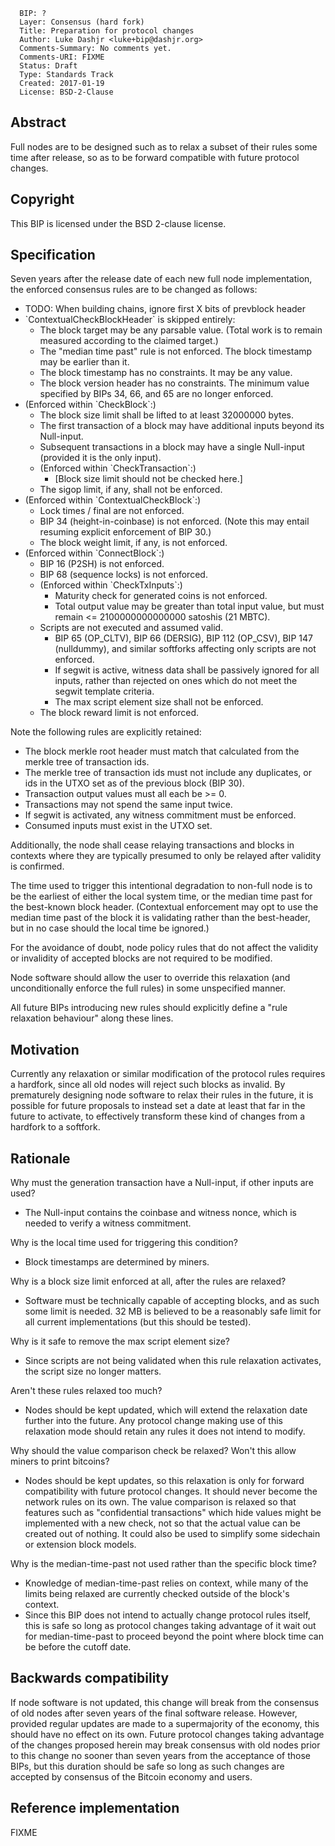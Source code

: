 <pre>
  BIP: ?
  Layer: Consensus (hard fork)
  Title: Preparation for protocol changes
  Author: Luke Dashjr <luke+bip@dashjr.org>
  Comments-Summary: No comments yet.
  Comments-URI: FIXME
  Status: Draft
  Type: Standards Track
  Created: 2017-01-19
  License: BSD-2-Clause
</pre>

==Abstract==

Full nodes are to be designed such as to relax a subset of their rules some time after release, so as to be forward compatible with future protocol changes.

==Copyright==

This BIP is licensed under the BSD 2-clause license.

==Specification==

Seven years after the release date of each new full node implementation, the enforced consensus rules are to be changed as follows:

* TODO: When building chains, ignore first X bits of prevblock header
* `ContextualCheckBlockHeader` is skipped entirely:
** The block target may be any parsable value. (Total work is to remain measured according to the claimed target.)
** The "median time past" rule is not enforced. The block timestamp may be earlier than it.
** The block timestamp has no constraints. It may be any value.
** The block version header has no constraints. The minimum value specified by BIPs 34, 66, and 65 are no longer enforced.
* (Enforced within `CheckBlock`:)
** The block size limit shall be lifted to at least 32000000 bytes.
** The first transaction of a block may have additional inputs beyond its Null-input.
** Subsequent transactions in a block may have a single Null-input (provided it is the only input).
** (Enforced within `CheckTransaction`:)
*** [Block size limit should not be checked here.]
** The sigop limit, if any, shall not be enforced.
* (Enforced within `ContextualCheckBlock`:)
** Lock times / final are not enforced.
** BIP 34 (height-in-coinbase) is not enforced. (Note this may entail resuming explicit enforcement of BIP 30.)
** The block weight limit, if any, is not enforced.
* (Enforced within `ConnectBlock`:)
** BIP 16 (P2SH) is not enforced.
** BIP 68 (sequence locks) is not enforced.
** (Enforced within `CheckTxInputs`:)
*** Maturity check for generated coins is not enforced.
*** Total output value may be greater than total input value, but must remain <= 2100000000000000 satoshis (21 MBTC).
** Scripts are not executed and assumed valid.
*** BIP 65 (OP_CLTV), BIP 66 (DERSIG), BIP 112 (OP_CSV), BIP 147 (nulldummy), and similar softforks affecting only scripts are not enforced.
*** If segwit is active, witness data shall be passively ignored for all inputs, rather than rejected on ones which do not meet the segwit template criteria.
*** The max script element size shall not be enforced.
** The block reward limit is not enforced.

Note the following rules are explicitly retained:
* The block merkle root header must match that calculated from the merkle tree of transaction ids.
* The merkle tree of transaction ids must not include any duplicates, or ids in the UTXO set as of the previous block (BIP 30).
* Transaction output values must all each be >= 0.
* Transactions may not spend the same input twice.
* If segwit is activated, any witness commitment must be enforced.
* Consumed inputs must exist in the UTXO set.

Additionally, the node shall cease relaying transactions and blocks in contexts where they are typically presumed to only be relayed after validity is confirmed.

The time used to trigger this intentional degradation to non-full node is to be the earliest of either the local system time, or the median time past for the best-known block header.
(Contextual enforcement may opt to use the median time past of the block it is validating rather than the best-header, but in no case should the local time be ignored.)

For the avoidance of doubt, node policy rules that do not affect the validity or invalidity of accepted blocks are not required to be modified.

Node software should allow the user to override this relaxation (and unconditionally enforce the full rules) in some unspecified manner.

All future BIPs introducing new rules should explicitly define a "rule relaxation behaviour" along these lines.

==Motivation==

Currently any relaxation or similar modification of the protocol rules requires a hardfork, since all old nodes will reject such blocks as invalid.
By prematurely designing node software to relax their rules in the future, it is possible for future proposals to instead set a date at least that far in the future to activate, to effectively transform these kind of changes from a hardfork to a softfork.

==Rationale==

Why must the generation transaction have a Null-input, if other inputs are used?

* The Null-input contains the coinbase and witness nonce, which is needed to verify a witness commitment.

Why is the local time used for triggering this condition?

* Block timestamps are determined by miners.

Why is a block size limit enforced at all, after the rules are relaxed?

* Software must be technically capable of accepting blocks, and as such some limit is needed. 32 MB is believed to be a reasonably safe limit for all current implementations (but this should be tested).

Why is it safe to remove the max script element size?

* Since scripts are not being validated when this rule relaxation activates, the script size no longer matters.

Aren't these rules relaxed too much?

* Nodes should be kept updated, which will extend the relaxation date further into the future. Any protocol change making use of this relaxation mode should retain any rules it does not intend to modify.

Why should the value comparison check be relaxed? Won't this allow miners to print bitcoins?

* Nodes should be kept updates, so this relaxation is only for forward compatibility with future protocol changes. It should never become the network rules on its own. The value comparison is relaxed so that features such as "confidential transactions" which hide values might be implemented with a new check, not so that the actual value can be created out of nothing. It could also be used to simplify some sidechain or extension block models.

Why is the median-time-past not used rather than the specific block time?

* Knowledge of median-time-past relies on context, while many of the limits being relaxed are currently checked outside of the block's context.
* Since this BIP does not intend to actually change protocol rules itself, this is safe so long as protocol changes taking advantage of it wait out for median-time-past to proceed beyond the point where block time can be before the cutoff date.

==Backwards compatibility==

If node software is not updated, this change will break from the consensus of old nodes after seven years of the final software release.
However, provided regular updates are made to a supermajority of the economy, this should have no effect on its own.
Future protocol changes taking advantage of the changes proposed herein may break consensus with old nodes prior to this change no sooner than seven years from the acceptance of those BIPs, but this duration should be safe so long as such changes are accepted by consensus of the Bitcoin economy and users.

==Reference implementation==

FIXME
